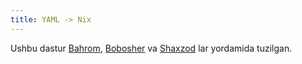 ```yaml
---
title: YAML -> Nix
---
```



<JSON2Nix type="yaml"/>

Ushbu dastur [Bahrom](https://t.me/bahr0m04), [Bobosher](https://t.me/boboshersnotes) va [Shaxzod](https://t.me/shakhzodme) lar yordamida tuzilgan.
